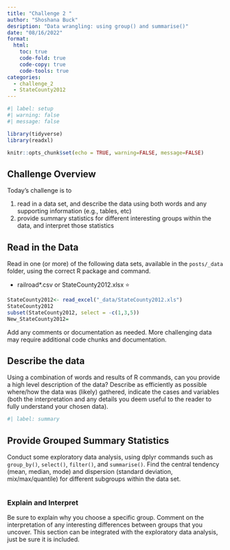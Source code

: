 ```yaml
---
title: "Challenge 2 "
author: "Shoshana Buck"
desription: "Data wrangling: using group() and summarise()"
date: "08/16/2022"
format:
  html:
    toc: true
    code-fold: true
    code-copy: true
    code-tools: true
categories:
  - challenge_2
  - StateCounty2012
---
```


```r
#| label: setup
#| warning: false
#| message: false

library(tidyverse)
library(readxl)

knitr::opts_chunk$set(echo = TRUE, warning=FALSE, message=FALSE)
```

## Challenge Overview

Today's challenge is to

1)  read in a data set, and describe the data using both words and any supporting information (e.g., tables, etc)
2)  provide summary statistics for different interesting groups within the data, and interpret those statistics

## Read in the Data

Read in one (or more) of the following data sets, available in the `posts/_data` folder, using the correct R package and command.

-   railroad\*.csv or StateCounty2012.xlsx ⭐

```r
StateCounty2012<- read_excel("_data/StateCounty2012.xls") 
StateCounty2012
subset(StateCounty2012, select = -c(1,3,5))
New_StateCounty2012=


```

Add any comments or documentation as needed. More challenging data may require additional code chunks and documentation.

## Describe the data

Using a combination of words and results of R commands, can you provide a high level description of the data? Describe as efficiently as possible where/how the data was (likely) gathered, indicate the cases and variables (both the interpretation and any details you deem useful to the reader to fully understand your chosen data).

```r
#| label: summary

```

## Provide Grouped Summary Statistics

Conduct some exploratory data analysis, using dplyr commands such as `group_by()`, `select()`, `filter()`, and `summarise()`. Find the central tendency (mean, median, mode) and dispersion (standard deviation, mix/max/quantile) for different subgroups within the data set.

```r

```

### Explain and Interpret

Be sure to explain why you choose a specific group. Comment on the interpretation of any interesting differences between groups that you uncover. This section can be integrated with the exploratory data analysis, just be sure it is included.
